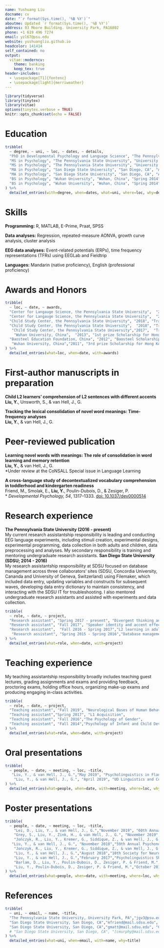 ```yaml
---
name: Yushuang Liu
docname: cv
date: "`r format(Sys.time(), '%B %Y')`"
aboutme: Updated `r format(Sys.time(), '%B %Y')` 
address: 03 Moore Building. University Park, PA16802
phone: +1 619 496 7274
email: yzl67@psu.edu
website: yushuangliu.github.io
headcolor: 141414
self_contained: no
output: 
  vitae::moderncv:
    theme: banking
    keep_tex: true
header-includes:
  - \usepackage[T1]{fontenc}
  - \usepackage[light]{merriweather}
---
```


```r
library(tidyverse)
library(tinytex)
library(vitae)
options(tinytex.verbose = TRUE)
knitr::opts_chunk$set(echo = FALSE)
```

# Education
```r
tribble(
  ~ degree, ~ uni, ~ loc, ~ dates, ~ details,
  "PhD in Developmental Psychology and Language Science", "The Pennsylvania State University", "University Park, PA", "May 2021 (anticipated)", "Advisor: Janet G. van Hell, PhD",
  "MS in Psychology", "The Pennsylvania State University", "University Park, PA", "December 2018","Advisor: Janet G. van Hell, PhD",
  "MS in Psychology", "The Pennsylvania State University", "University Park, PA", "December 2018", "Thesis: When Adults Learn Novel Word with Meanings: The Role of Consolidation in Word Learning and Memory Retention",
  "MA in Psychology", "San Diego State University", "San Diego, CA", "August 2016", "Advisor: Margaret Friend, PhD",
  "MA in Psychology", "San Diego State University", "San Diego, CA", "August 2016", "Thesis: Translation equivalents and early Executive Function in Simultaneous Bilinguals",
  "BS in Psychology", "Wuhan University", "Wuhan, China", "Spring 2014", "Advisor: Meimei Zhang, PhD", 
  "BS in Psychology", "Wuhan University", "Wuhan, China", "Spring 2014", "Thesis: The study of the relationship between grandparent-raising-grandchildren’s social behavior, attachment and grandparents’ subjective reasons of raising grandchildren",
) %>% 
  detailed_entries(with=degree, when=dates, what=uni, where=loc, why=details)
```

# Skills
**Programming:** R, MATLAB, E-Prime, Praat, SPSS \vspace{6pt}

**Data analyses:** Regression, repeated-measure AONVA, growth curve analysis, cluster analysis \vspace{6pt}

**EEG data analyses:** Event-related potentials (ERPs), time frequency representations (TFRs) using EEGLab and Fieldtrip \vspace{6pt} 

**Languages:** Mandarin (native proficiency), English (professional proficiency)

# Awards and Honors
```r
tribble(
  ~ loc, ~ date, ~ awards,
  "Center for Langauge Science, the Pennsylvania State University",  "2019", "Adele Miccio Travel Award",
  "Center for Langauge Science, the Pennsylvania State University",  "2019", "NSF Partnerships in International Research and Education Fellowship",
  "Child Study Center, the Pennsylvania State University", "2018", "Travel award to the 59th Psychonomic Society", 
  "Child Study Center, the Pennsylvania State University",  "2018", "Travel award to the 10th Society for the Neurobiology of Language Meeting",
   "Child Study Center, the Pennsylvania State University","2017",  "Travel award to Psycholinguistics Shorts 2017 Meeting",
    "Wuhan University, China",  "2013", "1st prize Scholarship for Hong Kong, Macao and Taiwan students", 
  "Baosteel Education Foundation, China", "2012", "Baosteel Scholarship", 
   "Wuhan University, China","2011", "3rd prize Scholarship for Hong Kong, Macao and Taiwan students", 
) %>%
  detailed_entries(what=loc, when=date, with=awards)
```
# First-author manuscripts in preparation
**Child L2 learners’ comprehension of L2 sentences with different accents**    
**Liu, Y.**, Unsworth, S., & van Hell, J., G. \vspace{6pt}

**Tracking the lexical consolidation of novel word meanings: Time-frequency analyses**   
**Liu, Y.**, & van Hell, J., G.

# Peer-reviewed publication
**Learning novel words with meanings: The role of consolidation in word learning and memory retention**   
**Liu, Y.**, & van Hell, J., G.     
*Under review at the CoNSALL Special issue in Language Learning \vspace{6pt}

**A cross-language study of decontextualized vocabulary comprehension in toddlerhood and kindergarten readiness**   
Friend, M., Smolak, E., **Liu, Y.**, Poulin-Dubois, D., & Zesiger, P.  
* *Developmental Psychology, 54*, 1317–1333. [doi: 10.1037/dev0000514](doi: 10.1037/dev0000514)

# Research experience
**The Pennsylvania State University (2016 - present)**   
My current research assistantship responsibility is leading and conducting EEG language experiments, including stimuli creation, experimental designs, experimental programming, data collection in both adults and children, data preprocessing and analyses. My secondary responsibility is training and mentoring undergraduate research assistants. 
\newpage
**San Diego State University (SDSU; 2014 - 2016)**   
My research assistantship responsibility at SDSU focused on database management across three collaborators' sites (SDSU, Concordia University, Cananda and University of Geneva, Switzerland) using Filemaker, which included data entry, updating variables and constructs for subsequent waves, developing data entry dictionary to maintain consistency, and interacting with the SDSU IT for troubleshooting. I also mentored undergraduate research assistants and assisted with experiments and data collection. \vspace{12pt}     

```r
tribble(
  ~ role, ~ date, ~ project, 
  "Research assistant", "Spring 2017 - present", "Divergent thinking and STEM education", 
  "Research assistant", "Fall 2017", "Speaker identity and accent effects", 
  "Research assistant",  "Fall 2016 - Spring 2017","L2 learning in adults and children", 
   "Research assistant", "Spring 2015 - Spring 2016","Database management", 
) %>% 
  detailed_entries(what=role, when=date, with=project)
```


# Teaching experience   
My teaching assistantship responsibility broadly includes teaching guest lectures, grading assignments and exams and providing feedback, proctoring exams, holding office hours, organizing make-up exams and producing engaging in-class activities. \vspace{12pt}

```r
tribble(
  ~ role, ~ date, ~ project, 
  "Teaching assistant", "Fall 2019", "Neurological Bases of Human Behavior", 
  "Teaching assistant","Spring 2017", "L1 Acquisition", 
  "Teaching assistant", "Fall 2016","The Psychology of Gender", 
  "Teaching assistant", "Fall 2014","Psychology of Infant and Child Development", 
) %>% 
  detailed_entries(what=role, when=date, with=project)
```

# Oral presentations
```r
tribble(
  ~ people, ~ date, ~ meeting, ~ loc, ~title,
   "Liu, Y., & van Hell, J., G.","May 2019", "Psycholinguistics in Flanders (PiF) 2019, Antwerp, Belgium","", "Learning Novel Words with Novel Meanings: An ERP Study of Semantic Integration and Offline Consolidation", 
    "Liu, Y., & van Hell, J., G.", "April 2019", "UD Linguistics and Cognitive Science Student Conference, Newark, DE","","Learning novel word with meanings: an ERP investigation of semantic integration and offline consolidation",
) %>%
  detailed_entries(what=people, when=date, with=meeting, where=loc, why=title)
```

\newpage
# Poster presentations
```r
tribble(
  ~ people, ~ date, ~ meeting, ~ loc, ~title,
    "Lei, D., Liu, Y., & van Hell, J., G.","November 2019", "60th Annual Psychonomic Society, Montréal, Canada","", "Word learning with definitions and visualizations: An ERP study", 
    "Grey, S., Liu, Y., Zink, H., & van Hell, J., G.", "November 2019", "60th Annual Psychonomic Society, Montréal, Canada", "", "Natural conversation boosts speaker identity effects in native- and foreign-accented spoken sentence comprehension: An auditory ERP study",
    "Jończyk, R., Liu, Y., Kremer, G., Siddique, Z., & van Hell, J., G.", "March 2019", "Cognitive Neuroscience Society 2019, San Francisco, CA", "","How creativity training modulates electrophysiological responses to novel metaphors",
   "Liu, Y., & van Hell, J., G.", "November 2018","59th Annual Psychonomic Society, New Orleans, LA","","Novel word learning: An ERP study on lexical consolidation in monolingual, inexperienced foreign language learners",
    "Jończyk, R., Liu, Y., Kremer, G., Siddique, Z., & van Hell, J., G.","November 2018","59th Annual Psychonomic Society, New Orleans, LA","","Engineering creativity: Electrophysiological responses to novel metaphors differ as a function of prior knowledge",
    "Liu, Y., & van Hell, J., G.","August 2018","10th Society for Neurobiology of Language, Québec City, Canada","","Learning novel words with meanings: The role of consolidation in word learning and memory retention",
    "Liu, Y., & van Hell, J., G.","February 2017","Psycholinguistics Shorts 2017, Ottawa, Canada","", "The role of semantics in L2 word learning and consolidation: An ERP study",
    "Barlam, D., Liu, Y., Poulin-Dubois, D., Zesiger, P. & Friend, M.","May 2016","ICIS 20th Biennial Meeting, New Orleans, LA","","Early executive function in Spanish-English bilingual and Spanish monolingual children",
    "Liu, Y., Poulin-Dubois, D., Zesiger, P. & Friend, M.","October 2015","Cognitive Development Society 9th Biennial Meeting, Columbus, OH","","Translation equivalents and early executive function in simultaneous bilinguals",
) %>%
  detailed_entries(what=people, when=date, with=meeting, where=loc, why=title)
```
# References
```r
tribble(
  ~ uni, ~ email, ~ name, ~title,
  "The Pennsylvania State University, University Park, PA","jgv3@psu.edu", "Janet G. van Hell, Ph.D.", "Professor of Psychology and Co-director of Center for Language Science", 
  "San Diego State University, San Diego, CA","mfriend@mail.sdsu.edu", "Margaret Friend, Ph.D.", "Professor of Psychology", 
  "San Diego State University, San Diego, CA","gmatt@mail.sdsu.edu", "Georg E. Matt, Ph.D.", "Professor and Department Head of Psychology", 
  # "San Diego State University, San Diego, CA", "[cmurphy@mail.sdsu.edu](cmurphy@mail.sdsu.edu)","Claire Murphy, Ph.D.","Professor of Psychology",
) %>%
  detailed_entries(what=uni, when=email, with=name, why=title)
```
